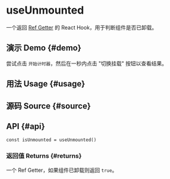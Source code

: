 # useUnmounted


<HooksType category="Lifecycle" />

一个返回 [Ref Getter](/docs/features/ref-getter) 的 React Hook，用于判断组件是否已卸载。

## 演示 Demo \{#demo}

尝试点击 `开始计时器`，然后在一秒内点击 "切换挂载" 按钮以查看结果。


<App />

## 用法 Usage \{#usage}



## 源码 Source \{#source}


<Source />

## API \{#api}

```tsx
const isUnmounted = useUnmounted()
```

### 返回值 Returns \{#returns}


<Tip type="ref-getter" name="isUnmounted" />

一个 Ref Getter，如果组件已卸载则返回 `true`。
